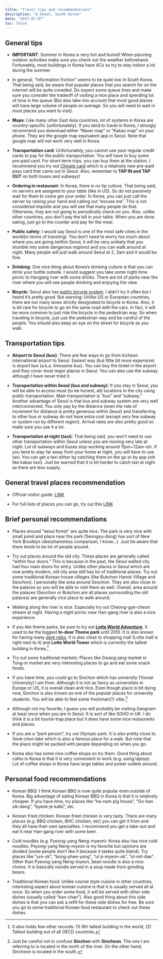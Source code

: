 ```yaml
---
title: "Travel tips and recommendations"
description: "@ Seoul, South Korea"
date: "2025-07-07"
toc: false
---
```


## General tips

- **IMPORTANT**: Summer in Korea is very hot and humid! When planning outdoor activities make sure you check out the weather beforehand. Fortunately, most buildings in Korea have ACs so try to stay indoor a lot during the summer.

- In general, “information friction” seems to be quite low in South Korea. That being said, be aware that popular places that you search for on the internet will be quite crowded. Do expect some queue lines and make sure you consider the tradeoff of visiting a nice place and spending lot of time in the queue (But also take into account that most good places will have large volume of people on average. So you will need to wait in most places you want to visit).

- **Maps**: Like many other East Asia countries, lot of systems in Korea are country-specific (unfortunately). If you tend to travel in Korea, I strongly recommend you download either “Naver map” or “Kakao map” on your phone. They are the google map equivalent app in Seoul. Note that google map will not work very well in Korea.

- **Transportation card**: Unfortunately, you cannot use your regular credit cards to pay for the public transportation. You will have to buy some pre-paid card. For short-term trips, you can buy them at the station. I recommend you try out [Climate card](https://chillandtravel.com/climate-card-seoul-guide/) which is a relatively new pre-paid pass card that came out in Seoul. Also, remember to **TAP IN and TAP OUT** on both buses and subways!

- **Ordering in restaurant**: In Korea, there is no tip culture. That being said, no servers are assigned to your table (like in US). So do not passively wait for them to come get your order. In Korea, you can just call the server by raising your hand and calling out “excuse me”. This is not considered impolite and you will see that many people do that. Otherwise, they are not going to periodically check on you. Also, unlike other countries, you don’t pay the bill in your table. When you are done eating, just go to the counter and pay for the meal.

- **Public safety**: I would say Seoul is one of the most safe cities in the world(in terms of traveling). You don’t need to worry too much about where you are going (within Seoul, it will be very unlikely that you stumble into some dangerous regions) and you can walk around at night. Many people will just walk around Seoul at 2, 3am and it would be fine. 

- **Drinking**: One nice thing about Korea’s drinking culture is that you can drink your bottle outside. I would suggest you take some night-time picnic to Hangang river with some drinks. There are lot of parks near the river where you will see people drinking and enjoying the view.

- **Bicycle**: Seoul also has [public bicycle system](https://www.bikeseoul.com:457/main.do?lang=en). I didn’t try it often but I heard it’s pretty good. But warning: Unlike US or European countries, there are not many lanes strictly designated to bicycle in Korea. Also, it is bit rare for bicycle to go on the same road with the cars. In fact, it will be more common to just ride the bicycle in the pedestrian way. So when traveling in bicycle, just use the pedestrian way and be careful of the people. You should also keep an eye on the street for bicycle as you walk.

## Transportation tips

- **Airport to Seoul (bus)**: There are few ways to go from Incheon international airport to Seoul. Easiest way (but little bit more expensive) is airport bus (a.k.a. limousine bus). You can buy the ticket in the airport and they cover most major places in Seoul. You can also use the subway although I have never tried it.

- **Transportation within Seoul (bus and subway)**: If you stay in Seoul, you will be able to access most (to be honest, all) locations in the city using public transportation. Main transportation is “bus” and “subway.” Another advantage of Seoul is that bus and subway system are very well interconnected. You only pay by the distance (even the rate of increment for distance is pretty generous within Seoul) and transferring to other bus or subway do not have extra cost (except very few subway or system run by different region). Arrival rates are also pretty good so make sure you use it a lot.

- **Transportation at night (taxi)**: That being said, you won’t need to use other transportation within Seoul unless you are moving very late at night. Lot of subways and buses stop working around 11pm~12am-ish. If you tend to stay far away from your home at night, you will have to use taxi. You can get a taxi either by catching them on the go or by app (sth like kakao taxi). Just be warned that it is bit harder to catch taxi at night as there are less supply.

## General travel places recommendation

- Official visitor guide: [LINK](https://english.visitseoul.net/)

- For full lists of places you can go, try out this [LINK](https://en.namu.wiki/w/%EC%84%9C%EC%9A%B8%ED%8A%B9%EB%B3%84%EC%8B%9C/%EA%B4%80%EA%B4%91)

## Brief personal recommendations

- Places around “seoul forest” are quite nice. The park is very nice with small pond and place near the park (Seongsu-dong) has sort of New York Brooklyn vibe(shameless comparison, I know…). Just be aware that there tends to be lot of people around.

- Try out places around the old city. These places are generally called “within four doors.” This is because in the past, the Seoul walled city had four main doors for entry. Unlike other places in Seoul which are now pretty modern, old city area still has lot of traditional places. Try out some traditional Korean house villages (like Bukchon Hanok Village and Seochon). I personally like area around Seochon. They are also close to the palaces so you will be able to visit them as well. Overall, area around the palaces (Seochon or Bukchon are all places surrounding the old palaces) are generally nice place to walk around. 

- Walking along the river is nice. Especially try out Cheong-gye-cheon stream at night. Having a night picnic near Han-gang river is also a nice experience. 

- If you like theme parks, be sure to try out **[Lotte World Adventure](https://adventure.lotteworld.com/eng/main/index.do)**. It used to be the biggest **In-door Theme park** until 2010. It is also known for having many *[dark rides](https://en.wikipedia.org/wiki/Dark_ride)*. It is also close to shopping mall (Lotte mall is right next to it) and **Lotte World Tower** which is currenlty the tallest building in Korea.[^1]

[^1]: It also holds few other records: (1) 8th tallest building in the world, (2) Tallest building out of all OECD countries.

- Try out some traditional markets: Places like Gwang-jang market or Tong-in market are very interesting places to go and eat some snack foods.

- If you have time, you could go to Sinchon which has university (Yonsei University) I am from. Although it is not as fancy as universities in Europe or US, it is overall clean and nice. Even though place is bit dying now, Sinchon is also known as one of the popular places for university students. You will be able to feel some freshman(?) vibe.[^2]

[^2]: Just be careful not to confuse **Sinchon** with **Sincheon**. The one I am referring to is located in the north of the river. On the other hand, Sincheon is located in the south.

- Although not my favorite, I guess you will probably be visiting Gangnam at least once when you are in Seoul. It is sort of like SOHO in UK. I do think it is a bit tourist-trap place but it does have some nice restaurants and places. 

- If you are a “park person”, try out Olympic park. It is also pretty close to Seok-chon lake which is also a famous place for a walk. But note that the place might be packed with people depending on when you go.

- Korea also has some nice coffee shops so try them. Good thing about cafes in Korea is that it is very convenient to work (e.g. using laptop). Lot of coffee shops in Korea have large tables and power outlets around.

## Personal food recommendations

- Korean BBQ: I think Korean BBQ is now quite popular even outside of Korea. Big advantage of eating Korean BBQ in Korea is that it is relatively cheaper. If you have time, try places like “ha-nam pig house”, “Go-ban sik-dang”, “byeok-je kalbi”, etc.

- Korean fried chicken: Korean fried chicken is very tasty. There are many places (e.g. BBQ chicken, BHC chicken, etc) you can get it from and they all have their own specialties. I recommend you get a take-out and eat it near Han-gang river with some beer.

- Cold noodles (e.g. Pyeong-yang Neng-myeon): Korea also has nice cold noodles. Peyong-yang Neng-myeon is my favorite but opinions are divided (some people don’t like it because it tastes quite bland). Try places like “ure-ok”, “bong-phee-yang”, “ul-ji-myeon-ok”, “ul-mil-dae”. Other than Pyeong-yang Neng-myeon, bean noodle is also a nice choice. It is basically noodle served in a soup made from grinding beans.

- Traditional Korean food: Unlike course style cuisine in other countries, interesting aspect about korean cuisine is that it is usually served all at once. So when you order some food, it will be served with other side dishes (usually called "ban-chan"). Also good thing about this side dishes is that you can ask a refill for these side dishes for free. Be sure you go to some traditional Korean food restaurant to check out these dishes.

